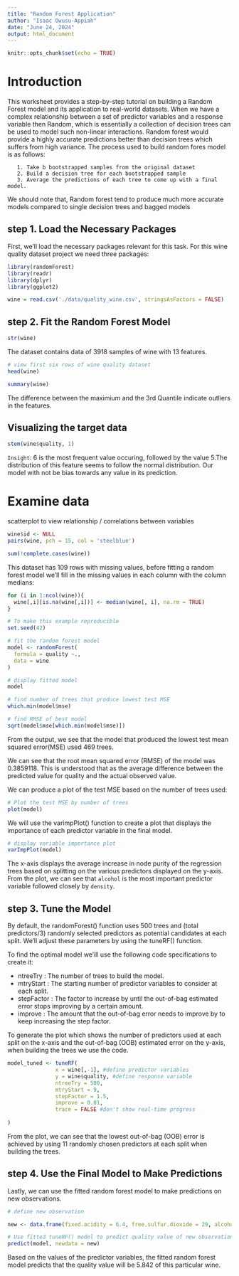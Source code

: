 ---
title: "Random Forest Application"
author: "Isaac Owusu-Appiah"
date: "June 24, 2024"
output: html_document
---

```{r setup, include=FALSE}
knitr::opts_chunk$set(echo = TRUE)
```

# Introduction

This worksheet provides a step-by-step tutorial on building a Random Forest model and its application to real-world datasets. When we have a complex relationship between a set of predictor variables and a response variable then Random, which is essentially a collection of decision trees can be used to model such non-linear interactions. Random forest would provide a highly accurate predictions better than decision trees which suffers from high variance. The process used to build random fores model is as follows:

       1. Take b bootstrapped samples from the original dataset
       2. Build a decision tree for each bootstrapped sample
       3. Average the predictions of each tree to come up with a final model.

We should note that, Random forest tend to produce much more accurate models compared to single decision trees and bagged models
 
## step 1. Load the Necessary Packages

First, we'll load the necessary packages relevant for this task. For this wine quality dataset project we need three packages:
```{r set-up, global import echo = FALSE, warning=FALSE, message=FALSE}
library(randomForest)
library(readr)
library(dplyr)
library(ggplot2)
```


```{r, load the boston dataset}
wine = read.csv('./data/quality_wine.csv', stringsAsFactors = FALSE)
```

## step 2. Fit the Random Forest Model

```{r vew structure of winequality dataset, echo=FALSE}
str(wine)
```

The dataset contains data of 3918 samples of wine with 13 features.

```{r}
# view first six rows of wine quality dataset
head(wine)
```

```{r Explore the structure of the data}
summary(wine)
```

The difference between the maximium and the 3rd Quantile indicate outliers in the features.


## Visualizing the target data

```{r, visualizing the quality feature}
stem(wine$quality, 1)
```
`Insight`: 6 is the most frequent value occuring, followed by the value 5.The distribution of this feature seems to follow the normal distribution. Our model with not be bias towards any value in its prediction.

# Examine data

scatterplot to view relationship / correlations between variables

```{r}
wine$id <- NULL
pairs(wine, pch = 15, col = 'steelblue')
```


```{r find number of rows with missing values, echo=FALSE}
sum(!complete.cases(wine))
```

This dataset has 109 rows with missing values, before fitting a random forest model we'll fill in the missing values in each column with the column medians:

```{r replace NAs with column medians}
for (i in 1:ncol(wine)){
  wine[,i][is.na(wine[,i])] <- median(wine[, i], na.rm = TRUE)
}
```

```{r echo=TRUE}
# To make this example reproducible
set.seed(42)

# fit the random forest model
model <- randomForest(
  formula = quality ~.,
  data = wine
)

# display fitted model
model
```

```{r}
# find number of trees that produce lowest test MSE
which.min(model$mse)
```


```{r echo=FALSE}
# find RMSE of best model
sqrt(model$mse[which.min(model$mse)])
```

From the output, we see that the model that produced the lowest test mean squared error(MSE) used 469 trees.

We can see that the root mean squared error (RMSE) of the model was 0.3859118. This is understood that as the average difference between the predicted value for quality and the actual observed value.

We can produce a plot of the test MSE based on the number of trees used:

```{r}
# Plot the test MSE by number of trees
plot(model)
```

We will use the varimpPlot() function to create a plot that displays the importance of each predictor variable in the final model.

```{r}
# display variable importance plot
varImpPlot(model)
```

The x-axis displays the average increase in node purity of the regression trees based on splitting on the various predictors displayed on the y-axis. From the plot, we can see that `alcohol` is the most important predictor variable followed closely by `density`.

## step 3. Tune the Model

By default, the randomForest() function uses 500 trees and (total predictors/3) randomly selected predictors as potential candidates at each split. We'll adjust these parameters by using the tuneRF() function.

To find the optimal model we'ill use the following code specifications to create it:

* ntreeTry : The number of trees to build the model.
* mtryStart : The starting number of predictor variables to consider at each split.
* stepFactor : The factor to increase by until the out-of-bag estimated error stops improving by a certain amount.
* improve : The amount that the out-of-bag error needs to improve by to keep increasing the step factor.

To generate the plot which shows the number of predictors used at each split on the x-axis and the out-of-bag (OOB) estimated error on the y-axis, when building the trees we use the code.

```{r}
model_tuned <- tuneRF(
               x = wine[,-1], #define predictor variables
               y = wine$quality, #define response variable
               ntreeTry = 500,
               mtryStart = 9, 
               stepFactor = 1.5,
               improve = 0.01,
               trace = FALSE #don't show real-time progress
               
)
```


From the plot, we can see that the lowest out-of-bag (OOB) error is achieved by using 11 randomly chosen predictors at each split when building the trees.

## step 4. Use the Final Model to Make Predictions

Lastly, we can use the fitted random forest model to make predictions on new observations.

```{r, echo=FALSE}
# define new observation

new <- data.frame(fixed.acidity = 6.4, free.sulfur.dioxide = 29, alcohol = 10.75, volatile.acidity = 0.54, total.sulfur.dioxide = 98, citric.acid = 0.22, density = 0.62305, residual.sugar = 1.2, pH = 5.4, chlorides = 0.072, sulphates = 0.64)

# Use fitted tuneRF() model to predict quality value of new observation features
predict(model, newdata = new)
```

Based on the values of the predictor variables, the fitted random forest model predicts that the quality value will be 5.842 of this particular wine.























